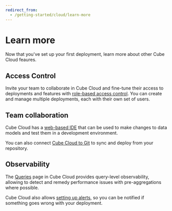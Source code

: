 ```yaml
---
redirect_from:
  - /getting-started/cloud/learn-more
---
```


# Learn more
Now that you've set up your first deployment, learn more about other Cube Cloud
feaures.

## Access Control

Invite your team to collaborate in Cube Cloud and fine-tune their access to
deployments and features with
[role-based access control](/cloud/access-control/). You can create and manage
multiple deployments, each with their own set of users.

## Team collaboration

Cube Cloud has a [web-based IDE](/cloud/workspace/cube-ide) that can be used to
make changes to data models and test them in a development environment.

You can also connect [Cube Cloud to Git](/cloud/deploys) to sync and deploy from
your repository.

## Observability

The [Queries](/cloud/inspecting-queries) page in Cube Cloud provides query-level
observability, allowing to detect and remedy performance issues with
pre-aggregations where possible.

Cube Cloud also allows [setting up alerts](/cloud/workspace/alerts), so you can
be notified if something goes wrong with your deployment.

